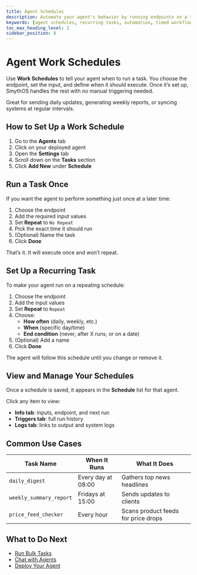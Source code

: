 ```yaml
---
title: Agent Schedules
description: Automate your agent's behavior by running endpoints on a time-based schedule,either once or repeatedly.
keywords: [agent schedules, recurring tasks, automation, timed workflows, triggers, endpoint automation]
toc_max_heading_level: 2
sidebar_position: 8
---
```


# Agent Work Schedules

Use **Work Schedules** to tell your agent when to run a task. You choose the endpoint, set the input, and define when it should execute. Once it’s set up, SmythOS handles the rest with no manual triggering needed.

<InfoCallout title="Hands-off agent routines">
Great for sending daily updates, generating weekly reports, or syncing systems at regular intervals.
</InfoCallout>

<Spacer size="md" />

## How to Set Up a Work Schedule

1. Go to the **Agents** tab
2. Click on your deployed agent
3. Open the **Settings** tab
4. Scroll down on the **Tasks** section
5. Click **Add New** under **Schedule**

<Spacer size="md" />

## Run a Task Once

If you want the agent to perform something just once at a later time:

1. Choose the endpoint
2. Add the required input values
3. Set **Repeat** to `No Repeat`
4. Pick the exact time it should run
5. (Optional) Name the task
6. Click **Done**

That’s it. It will execute once and won’t repeat.

<Spacer size="md" />

## Set Up a Recurring Task

To make your agent run on a repeating schedule:

1. Choose the endpoint
2. Add the input values
3. Set **Repeat** to `Repeat`
4. Choose:
   - **How often** (daily, weekly, etc.)
   - **When** (specific day/time)
   - **End condition** (never, after X runs, or on a date)
5. (Optional) Add a name
6. Click **Done**

The agent will follow this schedule until you change or remove it.

<Spacer size="md" />

## View and Manage Your Schedules

Once a schedule is saved, it appears in the **Schedule** list for that agent.

Click any item to view:

- **Info tab**: inputs, endpoint, and next run
- **Triggers tab**: full run history
- **Logs tab**: links to output and system logs

<Arcade src="https://demo.arcade.software/5NPb5R6hXdIqrB6Pozxc?embed&embed_mobile=tab&embed_desktop=inline&show_copy_link=true" title="Scheduler | SmythOS" />

<Spacer size="md" />

## Common Use Cases

| Task Name               | When It Runs        | What It Does                         |
|-------------------------|---------------------|--------------------------------------|
| `daily_digest`          | Every day at 08:00  | Gathers top news headlines           |
| `weekly_summary_report` | Fridays at 15:00    | Sends updates to clients             |
| `price_feed_checker`    | Every hour          | Scans product feeds for price drops  |

<Spacer size="md" />

## What to Do Next

- [Run Bulk Tasks](/docs/agent-collaboration/agent-bulk-work)
- [Chat with Agents](/docs/agent-collaboration/chat-with-agent)
- [Deploy Your Agent](/docs/agent-deployments/overview)
